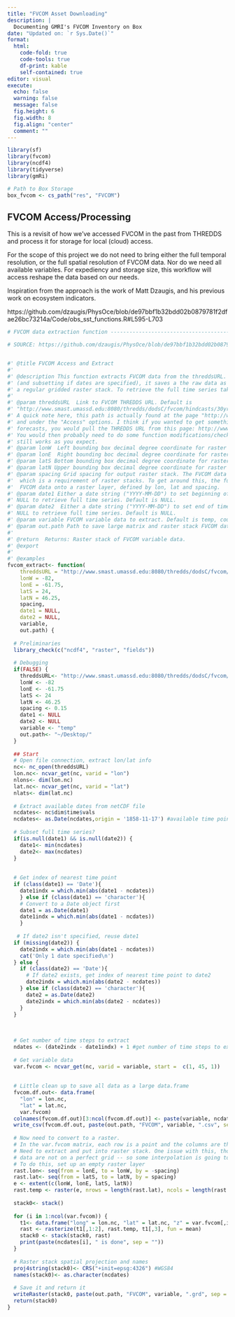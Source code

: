 ```yaml
---
title: "FVCOM Asset Downloading"
description: | 
  Documenting GMRI's FVCOM Inventory on Box
date: "Updated on: `r Sys.Date()`"
format: 
  html:
    code-fold: true
    code-tools: true
    df-print: kable
    self-contained: true
editor: visual
execute: 
  echo: false
  warning: false
  message: false
  fig.height: 6
  fig.width: 8
  fig.align: "center"
  comment: ""
---
```



```r
library(sf) 
library(fvcom) 
library(ncdf4) 
library(tidyverse)
library(gmRi)

# Path to Box Storage
box_fvcom <- cs_path("res", "FVCOM")

```

## FVCOM Access/Processing

This is a revisit of how we've accessed FVCOM in the past from THREDDS and process it for storage for local (cloud) access.

For the scope of this project we do not need to bring either the full temporal resolution, or the full spatial resolution of FVCOM data. Nor do we need all available variables. For expediency and storage size, this workflow will access reshape the data based on our needs.

Inspiration from the approach is the work of Matt Dzaugis, and his previous work on ecosystem indicators.

https://github.com/dzaugis/PhysOce/blob/de97bbf1b32bdd02b0879781f2dfae26bc73214a/Code/obs_sst_functions.R#L595-L703

```r
# FVCOM data extraction function ------------------------------------------

# SOURCE: https://github.com/dzaugis/PhysOce/blob/de97bbf1b32bdd02b0879781f2dfae26bc73214a/Code/obs_sst_functions.R#L595-L703


#' @title FVCOM Access and Extract
#' 
#' @description This function extracts FVCOM data from the threddsURL. After extracting the data 
#' (and subsetting if dates are specified), it saves a the raw data as a large matrix and also as 
#' a regular gridded raster stack. To retrieve the full time series takes about ~5 minutes.
#'
#' @param threddsURL  Link to FVCOM THREDDS URL. Default is 
#' "http://www.smast.umassd.edu:8080/thredds/dodsC/fvcom/hindcasts/30yr_gom3/mean" 
#' A quick note here, this path is actually found at the page "http://www.smast.umassd.edu:8080/thredds/hindcasts.html?dataset=fvcom/hindcasts/30yr_gom3/mean" 
#' and under the "Access" options. I think if you wanted to get something else, say the FVCOM 
#' forecasts, you would pull the THREDDS URL from this page: http://www.smast.umassd.edu:8080/thredds/forecasts.html?dataset=gom3_nocache. 
#' You would then probably need to do some function modifications/checking to make sure everything 
#' still works as you expect. 
#' @param lonW  Left bounding box decimal degree coordinate for raster stack
#' @param lonE  Right bounding boc decimal degree coordinate for raster stack
#' @param latS Bottom bounding box decimal degree coordinate for raster stack
#' @param latN Upper bounding box decimal degree coordinate for raster stack
#' @param spacing Grid spacing for output raster stack. The FVCOM data is not on a regular grid,
#'  which is a requirement of raster stacks. To get around this, the function interpolates the 
#'  FVCOM data onto a raster layer, defined by lon, lat and spacing. 
#' @param date1 Either a date string ("YYYY-MM-DD") to set beginning of time series subset, or 
#' NULL to retrieve full time series. Default is NULL.
#' @param date2  Either a date string ("YYYY-MM-DD") to set end of time series subset, or 
#' NULL to retrieve full time series. Default is NULL.
#' @param variable FVCOM variable data to extract. Default is temp, could also be "salinity" -- not sure on others.
#' @param out.path Path to save large matrix and raster stack FVCOM data
#'
#' @return  Returns: Raster stack of FVCOM variable data. 
#' @export
#'
#' @examples
fvcom_extract<- function(
    threddsURL = "http://www.smast.umassd.edu:8080/thredds/dodsC/fvcom/hindcasts/30yr_gom3/mean", 
    lonW = -82, 
    lonE = -61.75, 
    latS = 24, 
    latN = 46.25, 
    spacing, 
    date1 = NULL, 
    date2 = NULL, 
    variable, 
    out.path) {
  
  # Preliminaries
  library_check(c("ncdf4", "raster", "fields"))
  
  # Debugging
  if(FALSE) {
    threddsURL<- "http://www.smast.umassd.edu:8080/thredds/dodsC/fvcom/hindcasts/30yr_gom3/mean"
    lonW <- -82
    lonE <- -61.75
    latS <- 24
    latN <- 46.25
    spacing <- 0.15
    date1 <- NULL
    date2 <- NULL
    variable <- "temp"
    out.path<- "~/Desktop/"
  }
  
  ## Start
  # Open file connection, extract lon/lat info
  nc<- nc_open(threddsURL)
  lon.nc<- ncvar_get(nc, varid = "lon")
  nlons<- dim(lon.nc)
  lat.nc<- ncvar_get(nc, varid = "lat")
  nlats<- dim(lat.nc)
  
  # Extract available dates from netCDF file
  ncdates<- nc$dim$time$vals
  ncdates<- as.Date(ncdates,origin = '1858-11-17') #available time points in nc
  
  # Subset full time series?
  if(is.null(date1) && is.null(date2)) {
    date1<- min(ncdates)
    date2<- max(ncdates)
  }
  
  
  # Get index of nearest time point
  if (class(date1) == 'Date'){
    date1indx = which.min(abs(date1 - ncdates))
    } else if (class(date1) == 'character'){
    # Convert to a Date object first
    date1 = as.Date(date1)
    date1indx = which.min(abs(date1 - ncdates)) 
    }
  
   # If date2 isn't specified, reuse date1
  if (missing(date2)) {
    date2indx = which.min(abs(date1 - ncdates)) 
    cat('Only 1 date specified\n')
  } else {
    if (class(date2) == 'Date'){
      # If date2 exists, get index of nearest time point to date2
      date2indx = which.min(abs(date2 - ncdates))               
    } else if (class(date2) == 'character'){
      date2 = as.Date(date2)
      date2indx = which.min(abs(date2 - ncdates))
    }
  }
  
  
  
  # Get number of time steps to extract
  ndates <- (date2indx - date1indx) + 1 #get number of time steps to extract
  
  # Get variable data
  var.fvcom <- ncvar_get(nc, varid = variable, start =  c(1, 45, 1))
  
  
  # Little clean up to save all data as a large data.frame
  fvcom.df.out<- data.frame(
    "lon" = lon.nc, 
    "lat" = lat.nc, 
    var.fvcom)
  colnames(fvcom.df.out)[3:ncol(fvcom.df.out)] <- paste(variable, ncdates, sep = ".")
  write_csv(fvcom.df.out, paste(out.path, "FVCOM", variable, ".csv", sep = ""))
  
  # Now need to convert to a raster. 
  # In the var.fvcom matrix, each row is a point and the columns are the different dates. 
  # Need to extract and put into raster stack. One issue with this, though, is that the FVCOM 
  # data are not on a perfect grid -- so some interpolation is going to be needed. 
  # To do this, set up an empty raster layer
  rast.lon<- seq(from = lonE, to = lonW, by = -spacing)
  rast.lat<- seq(from = latS, to = latN, by = spacing)
  e <- extent(c(lonW, lonE, latS, latN))
  rast.temp <- raster(e, nrows = length(rast.lat), ncols = length(rast.lon))
  
  stack0<- stack()
  
  for (i in 1:ncol(var.fvcom)) {
    t1<- data.frame("long" = lon.nc, "lat" = lat.nc, "z" = var.fvcom[,i])
    rast <- rasterize(t1[,1:2], rast.temp, t1[,3], fun = mean)
    stack0 <- stack(stack0, rast)
    print(paste(ncdates[i], " is done", sep = ""))
  }
  
  # Raster stack spatial projection and names
  proj4string(stack0)<- CRS("+init=epsg:4326") #WGS84
  names(stack0)<- as.character(ncdates)
  
  # Save it and return it
  writeRaster(stack0, paste(out.path, "FVCOM", variable, ".grd", sep = ""))
  return(stack0)
}


```






